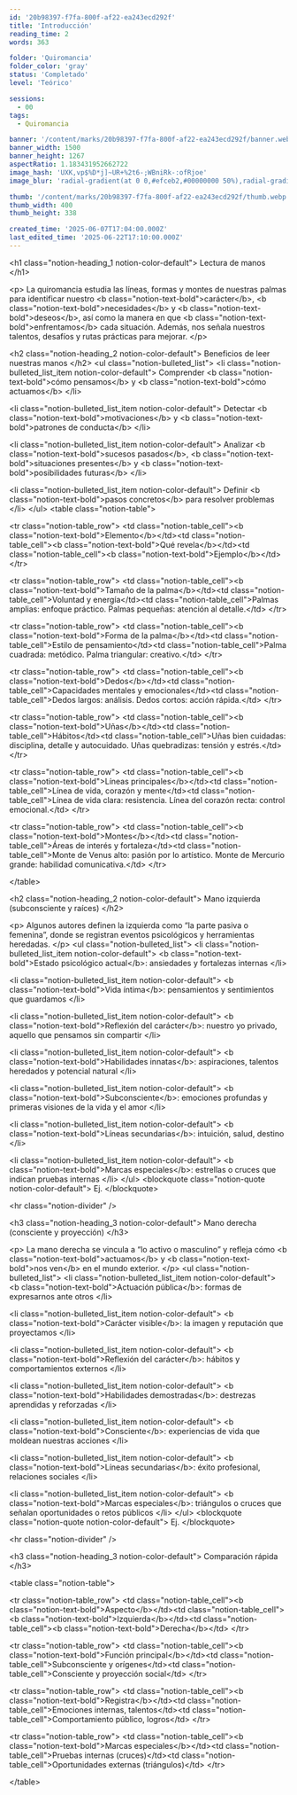 ```yaml
---
id: '20b98397-f7fa-800f-af22-ea243ecd292f'
title: 'Introducción'
reading_time: 2
words: 363

folder: 'Quiromancia'
folder_color: 'gray'
status: 'Completado'
level: 'Teórico'

sessions:
  - 00
tags:
  - Quiromancia

banner: '/content/marks/20b98397-f7fa-800f-af22-ea243ecd292f/banner.webp'
banner_width: 1500
banner_height: 1267
aspectRatio: 1.183431952662722
image_hash: 'UXK,vp$%D*j]~UR+%2t6-;WBniRk-:ofRjoe'
image_blur: 'radial-gradient(at 0 0,#efceb2,#00000000 50%),radial-gradient(at 33% 0,#f0d7b7,#00000000 50%),radial-gradient(at 67% 0,#f2e2c1,#00000000 50%),radial-gradient(at 100% 0,#ebd7b9,#00000000 50%),radial-gradient(at 0 50%,#b38c75,#00000000 50%),radial-gradient(at 33% 50%,#b38f70,#00000000 50%),radial-gradient(at 67% 50%,#b69978,#00000000 50%),radial-gradient(at 100% 50%,#ab9076,#00000000 50%),radial-gradient(at 0 100%,#a1826a,#00000000 50%),radial-gradient(at 33% 100%,#b59980,#00000000 50%),radial-gradient(at 67% 100%,#c5af97,#00000000 50%),radial-gradient(at 100% 100%,#a08f7b,#00000000 50%)'

thumb: '/content/marks/20b98397-f7fa-800f-af22-ea243ecd292f/thumb.webp'
thumb_width: 400
thumb_height: 338

created_time: '2025-06-07T17:04:00.000Z'
last_edited_time: '2025-06-22T17:10:00.000Z'
---
```

&lt;h1 class=&quot;notion-heading&#95;1 notion-color-default&quot;&gt;
 Lectura de manos
&lt;/h1&gt;
  
&lt;p&gt;
 La quiromancia estudia las líneas&#44; formas y montes de nuestras palmas para identificar nuestro &lt;b class=&quot;notion-text-bold&quot;&gt;carácter&lt;/b&gt;&#44; &lt;b class=&quot;notion-text-bold&quot;&gt;necesidades&lt;/b&gt; y &lt;b class=&quot;notion-text-bold&quot;&gt;deseos&lt;/b&gt;&#44; así como la manera en que &lt;b class=&quot;notion-text-bold&quot;&gt;enfrentamos&lt;/b&gt; cada situación. Además&#44; nos señala nuestros talentos&#44; desafíos y rutas prácticas para mejorar.
&lt;/p&gt;
  
&lt;h2 class=&quot;notion-heading&#95;2 notion-color-default&quot;&gt;
 Beneficios de leer nuestras manos
&lt;/h2&gt;
  &lt;ul class=&quot;notion-bulleted&#95;list&quot;&gt;
&lt;li class=&quot;notion-bulleted&#95;list&#95;item notion-color-default&quot;&gt;
 Comprender &lt;b class=&quot;notion-text-bold&quot;&gt;cómo pensamos&lt;/b&gt; y &lt;b class=&quot;notion-text-bold&quot;&gt;cómo actuamos&lt;/b&gt;
&lt;/li&gt;
  
&lt;li class=&quot;notion-bulleted&#95;list&#95;item notion-color-default&quot;&gt;
 Detectar &lt;b class=&quot;notion-text-bold&quot;&gt;motivaciones&lt;/b&gt; y &lt;b class=&quot;notion-text-bold&quot;&gt;patrones de conducta&lt;/b&gt;
&lt;/li&gt;
  
&lt;li class=&quot;notion-bulleted&#95;list&#95;item notion-color-default&quot;&gt;
 Analizar &lt;b class=&quot;notion-text-bold&quot;&gt;sucesos pasados&lt;/b&gt;&#44; &lt;b class=&quot;notion-text-bold&quot;&gt;situaciones presentes&lt;/b&gt; y &lt;b class=&quot;notion-text-bold&quot;&gt;posibilidades futuras&lt;/b&gt;
&lt;/li&gt;
  
&lt;li class=&quot;notion-bulleted&#95;list&#95;item notion-color-default&quot;&gt;
 Definir &lt;b class=&quot;notion-text-bold&quot;&gt;pasos concretos&lt;/b&gt; para resolver problemas
&lt;/li&gt;
  &lt;/ul&gt;
&lt;table class=&quot;notion-table&quot;&gt;
 
&lt;tr class=&quot;notion-table&#95;row&quot;&gt;
 &lt;td class=&quot;notion-table&#95;cell&quot;&gt;&lt;b class=&quot;notion-text-bold&quot;&gt;Elemento&lt;/b&gt;&lt;/td&gt;&lt;td class=&quot;notion-table&#95;cell&quot;&gt;&lt;b class=&quot;notion-text-bold&quot;&gt;Qué revela&lt;/b&gt;&lt;/td&gt;&lt;td class=&quot;notion-table&#95;cell&quot;&gt;&lt;b class=&quot;notion-text-bold&quot;&gt;Ejemplo&lt;/b&gt;&lt;/td&gt;
&lt;/tr&gt;
  
&lt;tr class=&quot;notion-table&#95;row&quot;&gt;
 &lt;td class=&quot;notion-table&#95;cell&quot;&gt;&lt;b class=&quot;notion-text-bold&quot;&gt;Tamaño de la palma&lt;/b&gt;&lt;/td&gt;&lt;td class=&quot;notion-table&#95;cell&quot;&gt;Voluntad y energía&lt;/td&gt;&lt;td class=&quot;notion-table&#95;cell&quot;&gt;Palmas amplias: enfoque práctico.
Palmas pequeñas: atención al detalle.&lt;/td&gt;
&lt;/tr&gt;
  
&lt;tr class=&quot;notion-table&#95;row&quot;&gt;
 &lt;td class=&quot;notion-table&#95;cell&quot;&gt;&lt;b class=&quot;notion-text-bold&quot;&gt;Forma de la palma&lt;/b&gt;&lt;/td&gt;&lt;td class=&quot;notion-table&#95;cell&quot;&gt;Estilo de pensamiento&lt;/td&gt;&lt;td class=&quot;notion-table&#95;cell&quot;&gt;Palma cuadrada: metódico.
Palma triangular: creativo.&lt;/td&gt;
&lt;/tr&gt;
  
&lt;tr class=&quot;notion-table&#95;row&quot;&gt;
 &lt;td class=&quot;notion-table&#95;cell&quot;&gt;&lt;b class=&quot;notion-text-bold&quot;&gt;Dedos&lt;/b&gt;&lt;/td&gt;&lt;td class=&quot;notion-table&#95;cell&quot;&gt;Capacidades mentales y emocionales&lt;/td&gt;&lt;td class=&quot;notion-table&#95;cell&quot;&gt;Dedos largos: análisis.
Dedos cortos: acción rápida.&lt;/td&gt;
&lt;/tr&gt;
  
&lt;tr class=&quot;notion-table&#95;row&quot;&gt;
 &lt;td class=&quot;notion-table&#95;cell&quot;&gt;&lt;b class=&quot;notion-text-bold&quot;&gt;Uñas&lt;/b&gt;&lt;/td&gt;&lt;td class=&quot;notion-table&#95;cell&quot;&gt;Hábitos&lt;/td&gt;&lt;td class=&quot;notion-table&#95;cell&quot;&gt;Uñas bien cuidadas: disciplina&#44; detalle y autocuidado.
Uñas quebradizas: tensión y estrés.&lt;/td&gt;
&lt;/tr&gt;
  
&lt;tr class=&quot;notion-table&#95;row&quot;&gt;
 &lt;td class=&quot;notion-table&#95;cell&quot;&gt;&lt;b class=&quot;notion-text-bold&quot;&gt;Líneas principales&lt;/b&gt;&lt;/td&gt;&lt;td class=&quot;notion-table&#95;cell&quot;&gt;Línea de vida&#44; corazón y mente&lt;/td&gt;&lt;td class=&quot;notion-table&#95;cell&quot;&gt;Línea de vida clara: resistencia.
Línea del corazón recta: control emocional.&lt;/td&gt;
&lt;/tr&gt;
  
&lt;tr class=&quot;notion-table&#95;row&quot;&gt;
 &lt;td class=&quot;notion-table&#95;cell&quot;&gt;&lt;b class=&quot;notion-text-bold&quot;&gt;Montes&lt;/b&gt;&lt;/td&gt;&lt;td class=&quot;notion-table&#95;cell&quot;&gt;Áreas de interés y fortaleza&lt;/td&gt;&lt;td class=&quot;notion-table&#95;cell&quot;&gt;Monte de Venus alto: pasión por lo artístico.
Monte de Mercurio grande: habilidad comunicativa.&lt;/td&gt;
&lt;/tr&gt;
  
&lt;/table&gt;
  
&lt;h2 class=&quot;notion-heading&#95;2 notion-color-default&quot;&gt;
 Mano izquierda &#40;subconsciente y raíces&#41;
&lt;/h2&gt;
  
&lt;p&gt;
 Algunos autores definen la izquierda como “la parte pasiva o femenina”&#44; donde se registran eventos psicológicos y herram­ientas heredadas.
&lt;/p&gt;
  &lt;ul class=&quot;notion-bulleted&#95;list&quot;&gt;
&lt;li class=&quot;notion-bulleted&#95;list&#95;item notion-color-default&quot;&gt;
 &lt;b class=&quot;notion-text-bold&quot;&gt;Estado psicológico actual&lt;/b&gt;: ansiedades y fortalezas internas
&lt;/li&gt;
  
&lt;li class=&quot;notion-bulleted&#95;list&#95;item notion-color-default&quot;&gt;
 &lt;b class=&quot;notion-text-bold&quot;&gt;Vida íntima&lt;/b&gt;: pensamientos y sentimientos que guardamos
&lt;/li&gt;
  
&lt;li class=&quot;notion-bulleted&#95;list&#95;item notion-color-default&quot;&gt;
 &lt;b class=&quot;notion-text-bold&quot;&gt;Reflexión del carácter&lt;/b&gt;: nuestro yo privado&#44; aquello que pensamos sin compartir
&lt;/li&gt;
  
&lt;li class=&quot;notion-bulleted&#95;list&#95;item notion-color-default&quot;&gt;
 &lt;b class=&quot;notion-text-bold&quot;&gt;Habilidades innatas&lt;/b&gt;: aspiraciones&#44; talentos heredados y potencial natural
&lt;/li&gt;
  
&lt;li class=&quot;notion-bulleted&#95;list&#95;item notion-color-default&quot;&gt;
 &lt;b class=&quot;notion-text-bold&quot;&gt;Subconsciente&lt;/b&gt;: emociones profundas y primeras visiones de la vida y el amor
&lt;/li&gt;
  
&lt;li class=&quot;notion-bulleted&#95;list&#95;item notion-color-default&quot;&gt;
 &lt;b class=&quot;notion-text-bold&quot;&gt;Líneas secundarias&lt;/b&gt;: intuición&#44; salud&#44; destino
&lt;/li&gt;
  
&lt;li class=&quot;notion-bulleted&#95;list&#95;item notion-color-default&quot;&gt;
 &lt;b class=&quot;notion-text-bold&quot;&gt;Marcas especiales&lt;/b&gt;: estrellas o cruces que indican pruebas internas
&lt;/li&gt;
  &lt;/ul&gt;
&lt;blockquote class=&quot;notion-quote notion-color-default&quot;&gt;
 Ej.
&lt;/blockquote&gt;
  
&lt;hr class=&quot;notion-divider&quot; /&gt;
  
&lt;h3 class=&quot;notion-heading&#95;3 notion-color-default&quot;&gt;
 Mano derecha &#40;consciente y proyección&#41;
&lt;/h3&gt;
  
&lt;p&gt;
 La mano derecha se vincula a “lo activo o masculino” y refleja cómo &lt;b class=&quot;notion-text-bold&quot;&gt;actuamos&lt;/b&gt; y &lt;b class=&quot;notion-text-bold&quot;&gt;nos ven&lt;/b&gt; en el mundo exterior.
&lt;/p&gt;
  &lt;ul class=&quot;notion-bulleted&#95;list&quot;&gt;
&lt;li class=&quot;notion-bulleted&#95;list&#95;item notion-color-default&quot;&gt;
 &lt;b class=&quot;notion-text-bold&quot;&gt;Actuación pública&lt;/b&gt;: formas de expresarnos ante otros
&lt;/li&gt;
  
&lt;li class=&quot;notion-bulleted&#95;list&#95;item notion-color-default&quot;&gt;
 &lt;b class=&quot;notion-text-bold&quot;&gt;Carácter visible&lt;/b&gt;: la imagen y reputación que proyectamos
&lt;/li&gt;
  
&lt;li class=&quot;notion-bulleted&#95;list&#95;item notion-color-default&quot;&gt;
 &lt;b class=&quot;notion-text-bold&quot;&gt;Reflexión del carácter&lt;/b&gt;: hábitos y comportamientos externos
&lt;/li&gt;
  
&lt;li class=&quot;notion-bulleted&#95;list&#95;item notion-color-default&quot;&gt;
 &lt;b class=&quot;notion-text-bold&quot;&gt;Habilidades demostradas&lt;/b&gt;: destrezas aprendidas y reforzadas
&lt;/li&gt;
  
&lt;li class=&quot;notion-bulleted&#95;list&#95;item notion-color-default&quot;&gt;
 &lt;b class=&quot;notion-text-bold&quot;&gt;Consciente&lt;/b&gt;: experiencias de vida que moldean nuestras acciones
&lt;/li&gt;
  
&lt;li class=&quot;notion-bulleted&#95;list&#95;item notion-color-default&quot;&gt;
 &lt;b class=&quot;notion-text-bold&quot;&gt;Líneas secundarias&lt;/b&gt;: éxito profesional&#44; relaciones sociales
&lt;/li&gt;
  
&lt;li class=&quot;notion-bulleted&#95;list&#95;item notion-color-default&quot;&gt;
 &lt;b class=&quot;notion-text-bold&quot;&gt;Marcas especiales&lt;/b&gt;: triángulos o cruces que señalan oportunidades o retos públicos
&lt;/li&gt;
  &lt;/ul&gt;
&lt;blockquote class=&quot;notion-quote notion-color-default&quot;&gt;
 Ej.
&lt;/blockquote&gt;
  
&lt;hr class=&quot;notion-divider&quot; /&gt;
  
&lt;h3 class=&quot;notion-heading&#95;3 notion-color-default&quot;&gt;
 Comparación rápida
&lt;/h3&gt;
  
&lt;table class=&quot;notion-table&quot;&gt;
 
&lt;tr class=&quot;notion-table&#95;row&quot;&gt;
 &lt;td class=&quot;notion-table&#95;cell&quot;&gt;&lt;b class=&quot;notion-text-bold&quot;&gt;Aspecto&lt;/b&gt;&lt;/td&gt;&lt;td class=&quot;notion-table&#95;cell&quot;&gt;&lt;b class=&quot;notion-text-bold&quot;&gt;Izquierda&lt;/b&gt;&lt;/td&gt;&lt;td class=&quot;notion-table&#95;cell&quot;&gt;&lt;b class=&quot;notion-text-bold&quot;&gt;Derecha&lt;/b&gt;&lt;/td&gt;
&lt;/tr&gt;
  
&lt;tr class=&quot;notion-table&#95;row&quot;&gt;
 &lt;td class=&quot;notion-table&#95;cell&quot;&gt;&lt;b class=&quot;notion-text-bold&quot;&gt;Función principal&lt;/b&gt;&lt;/td&gt;&lt;td class=&quot;notion-table&#95;cell&quot;&gt;Subconsciente y orígenes&lt;/td&gt;&lt;td class=&quot;notion-table&#95;cell&quot;&gt;Consciente y proyección social&lt;/td&gt;
&lt;/tr&gt;
  
&lt;tr class=&quot;notion-table&#95;row&quot;&gt;
 &lt;td class=&quot;notion-table&#95;cell&quot;&gt;&lt;b class=&quot;notion-text-bold&quot;&gt;Registra&lt;/b&gt;&lt;/td&gt;&lt;td class=&quot;notion-table&#95;cell&quot;&gt;Emociones internas&#44; talentos&lt;/td&gt;&lt;td class=&quot;notion-table&#95;cell&quot;&gt;Comportamiento público&#44; logros&lt;/td&gt;
&lt;/tr&gt;
  
&lt;tr class=&quot;notion-table&#95;row&quot;&gt;
 &lt;td class=&quot;notion-table&#95;cell&quot;&gt;&lt;b class=&quot;notion-text-bold&quot;&gt;Marcas especiales&lt;/b&gt;&lt;/td&gt;&lt;td class=&quot;notion-table&#95;cell&quot;&gt;Pruebas internas &#40;cruces&#41;&lt;/td&gt;&lt;td class=&quot;notion-table&#95;cell&quot;&gt;Oportunidades externas &#40;triángulos&#41;&lt;/td&gt;
&lt;/tr&gt;
  
&lt;/table&gt;
  